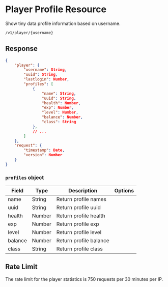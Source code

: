 # Player Profile Resource

Show tiny data profile information based on username.

```sh
/v1/player/{username}
```

## Response

```json
{
    "player": {
        "username": String,
        "uuid": String,
        "lastlogin": Number,
        "profiles": [
            {
                "name": String,
                "uuid": String,
                "health": Number,
                "exp": Number,
                "level": Number,
                "balance": Number,
                "class": String
            },
            // ...
        ]
    },
    "request": {
        "timestamp": Date,
        "version": Number
    }
}
```

### `profiles` object

| Field   | Type   | Description            | Options |
| ------- | ------ | ---------------------- | ------- |
| name    | String | Return profile names   |         |
| uuid    | String | Return profile uuid    |         |
| health  | Number | Return profile health  |         |
| exp     | Number | Return profile exp     |         |
| level   | Number | Return profile level   |         |
| balance | Number | Return profile balance |         |
| class   | String | Return profile class   |         |

## Rate Limit

The rate limit for the player statistics is 750 requests per 30 minutes per IP.
